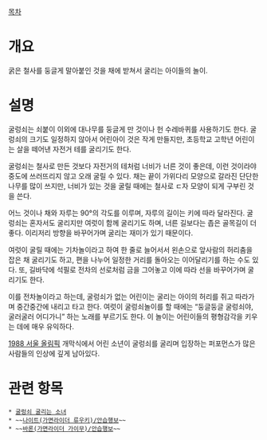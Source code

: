 [[목차]]
= 개요 =
굵은 철사를 둥글게 말아붙인 것을 채에 받쳐서 굴리는 아이들의 놀이.

= 설명 =
굴렁쇠는 쇠붙이 이외에 대나무를 둥글게 만 것이나 헌 수레바퀴를 사용하기도 한다. 굴렁쇠의 크기도 일정하지 않아서 어린아이 것은 작게 만들지만, 초등학교 고학년 어린이는 살을 떼어낸 자전거 테를 굴리기도 한다.

굴렁쇠는 철사로 만든 것보다 자전거의 테처럼 너비가 너른 것이 좋은데, 이런 것이라야 중도에 쓰러뜨리지 않고 오래 굴릴 수 있다. 채는 끝이 가위다리 모양으로 갈라진 단단한 나무를 많이 쓰지만, 너비가 있는 것을 굴릴 때에는 철사로 ㄷ자 모양이 되게 구부린 것을 쓴다.

어느 것이나 채와 자루는 90°의 각도를 이루며, 자루의 길이는 키에 따라 달라진다. 굴렁쇠는 혼자서도 굴리지만 여럿이 함께 굴리기도 하며, 너른 길보다는 좁은 골목길이 더 좋다. 이리저리 방향을 바꾸어가며 굴리는 재미가 있기 때문이다.

여럿이 굴릴 때에는 기차놀이라고 하여 한 줄로 늘어서서 왼손으로 앞사람의 허리춤을 잡은 채 굴리기도 하고, 편을 나누어 일정한 거리를 돌아오는 이어달리기를 하는 수도 있다. 또, 길바닥에 석필로 전차의 선로처럼 금을 그어놓고 이에 따라 선을 바꾸어가며 굴리기도 한다.

이를 전차놀이라고 하는데, 굴렁쇠가 없는 어린이는 굴리는 아이의 허리를 쥐고 따라가며 중간중간에 내리고 타고 한다. 여럿이 굴렁쇠놀이를 할 때에는 “둥글둥글 굴렁쇠야, 굴러굴러 어디가니” 하는 노래를 부르기도 한다. 이 놀이는 어린이들의 평형감각을 키우는 데에 매우 유익하다.

[[1988 서울 올림픽]] 개막식에서 어린 소년이 굴렁쇠를 굴리며 입장하는 퍼포먼스가 많은 사람들의 인상에 깊게 남아있다.
= 관련 항목 =
 * [[굴렁쇠 굴리는 소녀]]
 * ~~[[나이트(가면라이더 류우키)/안습행보]]~~
 * ~~[[바론(가면라이더 가이무)/안습행보]]~~
